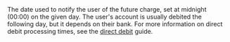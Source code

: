   
<ParamField body="ChargeDate" type="Unix timestamp">     
The date used to notify the user of the future charge, set at midnight (00:00) on the given day. The user's account is usually debited the following day, but it depends on their bank. For more information on direct debit processing times, see the <a href="/guides/payment-methods/banking/direct-debit">direct debit</a> guide. 
</ParamField>